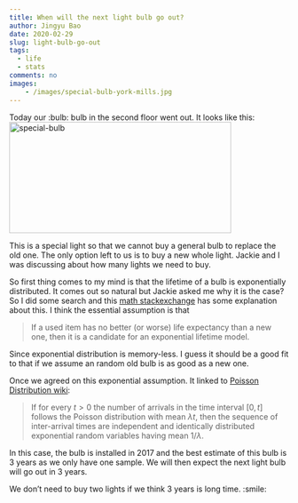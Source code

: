 ```yaml
---
title: When will the next light bulb go out?
author: Jingyu Bao
date: 2020-02-29
slug: light-bulb-go-out
tags:
  - life
  - stats
comments: no
images:
    - /images/special-bulb-york-mills.jpg
---
```


Today our :bulb: bulb in the second floor went out. It looks like this:
![special-bulb](/images/special-bulb-york-mills.jpg){width=400px height=200px}

This is a special light so that we cannot buy a general bulb to replace the old one. The only option left to us is to buy a new whole light.
Jackie and I was discussing about how many lights we need to buy.

So first thing comes to my mind is that the lifetime of a bulb is exponentially distributed. It comes out so natural but Jackie asked me why it is the case? So I did some search and this [math stackexchange](https://math.stackexchange.com/questions/2478820/exponential-bulbs) has some explanation about this. I think the essential assumption is that

> If a used item has no better (or worse) life expectancy than a new one, then it is a candidate for an exponential lifetime model.

Since exponential distribution is memory-less. I guess it should be a good fit to that if we assume an random old bulb is as good as a new one.

Once we agreed on this exponential assumption. It linked to [Poisson Distribution wiki](https://en.wikipedia.org/wiki/Poisson_distribution):

> If for every $t > 0$ the number of arrivals in the time interval $[0, t]$ follows the Poisson distribution with mean $\lambda t$, then the sequence of inter-arrival times are independent and identically distributed exponential random variables having mean $1/\lambda$.

In this case, the bulb is installed in 2017 and the best estimate of this bulb is 3 years as we only have one sample. We will then expect the next light bulb will go out in 3 years.

We don't need to buy two lights if we think 3 years is long time. :smile: